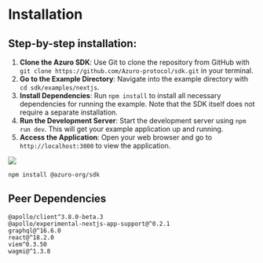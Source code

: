 
# Installation

## Step-by-step installation:

1. **Clone the Azuro SDK**: Use Git to clone the repository from GitHub with `git clone https://github.com/Azuro-protocol/sdk.git` in your terminal.
2. **Go to the Example Directory**: Navigate into the example directory with `cd sdk/examples/nextjs`.
3. **Install Dependencies**: Run `npm install` to install all necessary dependencies for running the example. Note that the SDK itself does not require a separate installation.
4. **Run the Development Server**: Start the development server using `npm run dev`. This will get your example application up and running.
5. **Access the Application**: Open your web browser and go to `http://localhost:3000` to view the application.

<Image
  src="/images/sdk/SDKsetup.gif"
  width={428}
  height={240}
/>

```
npm install @azuro-org/sdk
```

## Peer Dependencies

```
@apollo/client^3.8.0-beta.3 
@apollo/experimental-nextjs-app-support@^0.2.1
graphql@^16.6.0
react@^18.2.0
viem^0.3.50
wagmi@^1.3.8
```
